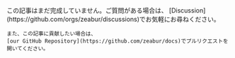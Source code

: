 
<Callout>
    この記事はまだ完成していません。ご質問がある場合は、
    [Discussion](https://github.com/orgs/zeabur/discussions)でお気軽にお尋ねください。

    また、この記事に貢献したい場合は、
    [our GitHub Repository](https://github.com/zeabur/docs)でプルリクエストを開いてください。
</Callout>
